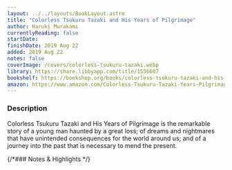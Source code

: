 ```yaml
---
layout: ../../layouts/BookLayout.astro
title: "Colorless Tsukuru Tazaki and His Years of Pilgrimage"
author: Haruki Murakami
currentlyReading: false
startDate: 
finishDate: 2019 Aug 22
added: 2019 Aug 22
notes: false
coverImage: /covers/colorless-tsukuru-tazaki.webp
library: https://share.libbyapp.com/title/1556607
bookshelf: https://bookshop.org/books/colorless-tsukuru-tazaki-and-his-years-of-pilgrimage/9780804170123
amazon: https://www.amazon.com/Colorless-Tsukuru-Tazaki-Years-Pilgrimage/dp/0804170126
---
```


<ReadingTime
  startDate  = {frontmatter.startDate}
  finishDate = {frontmatter.finishDate}
/>

### Description
Colorless Tsukuru Tazaki and His Years of Pilgrimage is the remarkable story of a young man haunted by a great loss; of dreams and nightmares that have unintended consequences for the world around us; and of a journey into the past that is necessary to mend the present.

{/*### Notes & Highlights */}

<BuyBook
  library   = {frontmatter.library}
  bookshelf = {frontmatter.bookshelf}
  amazon    = {frontmatter.amazon}
/>
